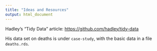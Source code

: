 ```yaml
---
title: "Ideas and Resources"
output: html_document
---
```


Hadley's "Tidy Data" article: <https://github.com/hadley/tidy-data>

His data set on deaths is under `case-study`, with the basic data in a file `deaths.rds`.
